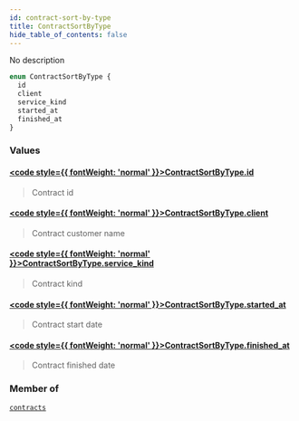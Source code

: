 ```yaml
---
id: contract-sort-by-type
title: ContractSortByType
hide_table_of_contents: false
---
```








No description

```graphql
enum ContractSortByType {
  id
  client
  service_kind
  started_at
  finished_at
}
```


### Values

#### [<code style={{ fontWeight: 'normal' }}>ContractSortByType.<b>id</b></code>](#) 
> Contract id
> 

#### [<code style={{ fontWeight: 'normal' }}>ContractSortByType.<b>client</b></code>](#) 
> Contract customer name
> 

#### [<code style={{ fontWeight: 'normal' }}>ContractSortByType.<b>service_kind</b></code>](#) 
> Contract kind
> 

#### [<code style={{ fontWeight: 'normal' }}>ContractSortByType.<b>started_at</b></code>](#) 
> Contract start date
> 

#### [<code style={{ fontWeight: 'normal' }}>ContractSortByType.<b>finished_at</b></code>](#) 
> Contract finished date
> 



### Member of

[`contracts`](/api/graphql/documentation/queries/contracts)  <Badge class="secondary" text="query"/>



